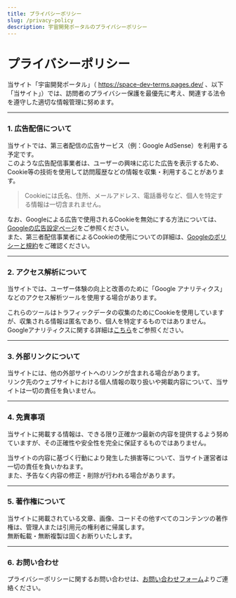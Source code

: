 ```yaml
---
title: プライバシーポリシー
slug: /privacy-policy
description: 宇宙開発ポータルのプライバシーポリシー
---
```



<Head>
  <script type="application/ld+json">
    {`{
      "@context": "https://schema.org",
      "@type": "DefinedTerm",
      "name": "プライバシーポリシー",
      "inDefinedTermSet": "https://space-dev-terms.pages.dev",
      "termCode": "privacy-policy",
      "description": "宇宙開発ポータルのプライバシーポリシー",
      "url": "https://space-dev-terms.pages.dev/docs/privacy-policy"
    }`}
  </script>
</Head>

# プライバシーポリシー

当サイト「宇宙開発ポータル」（ https://space-dev-terms.pages.dev/ 、以下「当サイト」）では、訪問者のプライバシー保護を最優先に考え、関連する法令を遵守した適切な情報管理に努めます。

---

### 1. 広告配信について

当サイトでは、第三者配信の広告サービス（例：Google AdSense）を利用する予定です。  
このような広告配信事業者は、ユーザーの興味に応じた広告を表示するため、Cookie等の技術を使用して訪問履歴などの情報を収集・利用することがあります。

> Cookieには氏名、住所、メールアドレス、電話番号など、個人を特定する情報は一切含まれません。

なお、Googleによる広告で使用されるCookieを無効にする方法については、[Googleの広告設定ページ]( https://adssettings.google.com/authenticated?hl=ja )をご参照ください。  
また、第三者配信事業者によるCookieの使用についての詳細は、[Googleのポリシーと規約]( https://policies.google.com/technologies/ads?hl=ja )をご確認ください。

---

### 2. アクセス解析について

当サイトでは、ユーザー体験の向上と改善のために「Google アナリティクス」などのアクセス解析ツールを使用する場合があります。

これらのツールはトラフィックデータの収集のためにCookieを使用していますが、収集される情報は匿名であり、個人を特定するものではありません。  
Googleアナリティクスに関する詳細は[こちら]( https://marketingplatform.google.com/about/analytics/terms/jp/ )をご参照ください。

---

### 3. 外部リンクについて

当サイトには、他の外部サイトへのリンクが含まれる場合があります。  
リンク先のウェブサイトにおける個人情報の取り扱いや掲載内容について、当サイトは一切の責任を負いません。

---

### 4. 免責事項

当サイトに掲載する情報は、できる限り正確かつ最新の内容を提供するよう努めていますが、その正確性や安全性を完全に保証するものではありません。

当サイトの内容に基づく行動により発生した損害等について、当サイト運営者は一切の責任を負いかねます。  
また、予告なく内容の修正・削除が行われる場合があります。

---

### 5. 著作権について

当サイトに掲載されている文章、画像、コードその他すべてのコンテンツの著作権は、管理人または引用元の権利者に帰属します。  
無断転載・無断複製は固くお断りいたします。

---

### 6. お問い合わせ

プライバシーポリシーに関するお問い合わせは、[お問い合わせフォーム]( /contact )よりご連絡ください。
